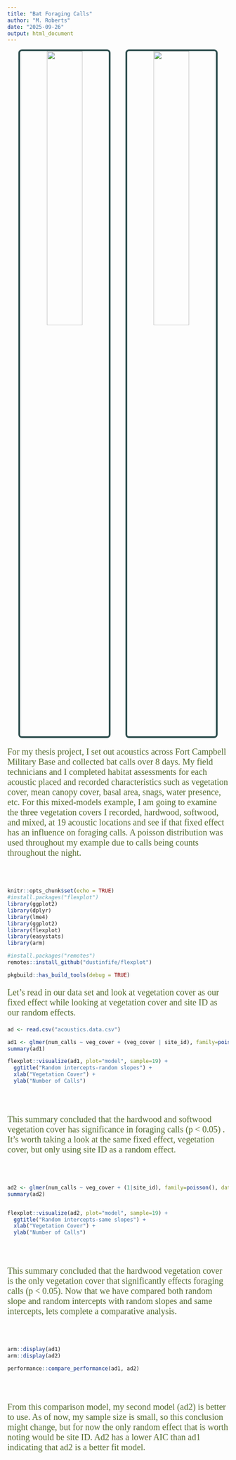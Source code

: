 ```yaml
---
title: "Bat Foraging Calls"
author: "M. Roberts"
date: "2025-09-26"
output: html_document
---
```


<style>
h1.title {
   color: darkolivegreen; 
   font-family: serif;
   font-weight: bold;
   font-size: 34 px;
}
h4.author {
   color: darkslategray;
   font-family: serif;
   font-size: 22px;
}
h4.date {
   color: darkslategray;
   font-family: serif;
   font-size: 22px;
}
</style>


<div style="text-align: center;">
  <img src="84.jpg" width="40%" style="margin-right:30px; border: 4px solid darkslategray; border-radius: 8px;"/>
  <img src="acoustic_in_field.jpg" width="40%" style="border: 4px solid darkslategray; border-radius: 8px;"/>
</div>

<p style="color: darkolivegreen; font-family: serif; font-size: 20px;">
For my thesis project, I set out acoustics across Fort Campbell Military Base and collected bat calls over 8 days. My field technicians and I completed habitat assessments for each acoustic placed and recorded characteristics such as vegetation cover, mean canopy cover, basal area, snags, water presence, etc. For this mixed-models example, I am going to examine the three vegetation covers I recorded, hardwood, softwood, and mixed, at 19 acoustic locations and see if that fixed effect has an influence on foraging calls. A poisson distribution was used throughout my example due to calls being counts throughout the night.
</p>

<br><br>

```r
knitr::opts_chunk$set(echo = TRUE)
#install.packages("flexplot")
library(ggplot2)
library(dplyr)
library(lme4)
library(ggplot2)
library(flexplot)
library(easystats)
library(arm)

#install.packages("remotes")
remotes::install_github("dustinfife/flexplot")

pkgbuild::has_build_tools(debug = TRUE)
```

<p style="color: darkolivegreen; font-family: serif; font-size: 20px;">
Let's read in our data set and look at vegetation cover as our fixed effect while looking at vegetation cover and site ID as our random effects.
</p>
```r

ad <- read.csv("acoustics.data.csv")

ad1 <- glmer(num_calls ~ veg_cover + (veg_cover | site_id), family=poisson(), data=ad)
summary(ad1)

flexplot::visualize(ad1, plot="model", sample=19) + 
  ggtitle("Random intercepts-random slopes") +
  xlab("Vegetation Cover") +
  ylab("Number of Calls")
```
<br><br>

<p style="color: darkolivegreen; font-family: serif; font-size: 20px;">
This summary concluded that the hardwood and softwood vegetation cover has significance in foraging calls (p < 0.05) . It's worth taking a look at the same fixed effect, vegetation cover, but only using site ID as a random effect.
</p>

<br><br>
```r

ad2 <- glmer(num_calls ~ veg_cover + (1|site_id), family=poisson(), data=ad)
summary(ad2)


flexplot::visualize(ad2, plot="model", sample=19) + 
  ggtitle("Random intercepts-same slopes") +
  xlab("Vegetation Cover") +
  ylab("Number of Calls")

```
<br><br>

<p style="color: darkolivegreen; font-family: serif; font-size: 20px;">
This summary concluded that the hardwood vegetation cover is the only vegetation cover that significantly effects foraging calls (p < 0.05). Now that we have compared both random slope and random intercepts with random slopes and same intercepts, lets complete a comparative analysis.
</p>

<br><br>
```r

arm::display(ad1)
arm::display(ad2)

performance::compare_performance(ad1, ad2)

```
<br><br>

<p style="color: darkolivegreen; font-family: serif; font-size: 20px;">
From this comparison model, my second model (ad2) is better to use. As of now, my sample size is small, so this conclusion might change, but for now the only random effect that is worth noting would be site ID. Ad2 has a lower AIC than ad1 indicating that ad2 is a better fit model.
</p>











